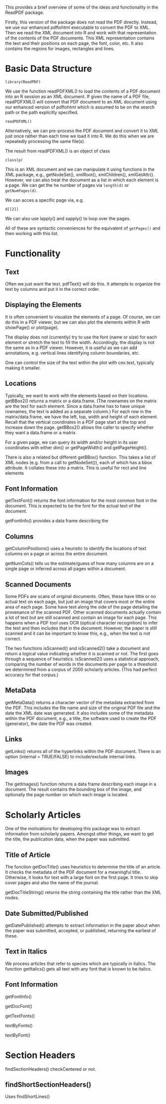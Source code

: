 This provides a brief overview of some of the ideas and functionality in
the ReadPDF package.

Firstly, this version of the package does not read the PDF directly.
Instead, we use our enhanced pdftohtml executable to convert the PDF
to XML.  Then we read the XML document into R and work with that
representation of the contents of the PDF documents.  This XML
representation contains the text and their positions on each page, the
font, color, etc.  It also contains the regions for images, rectangles
and lines.


# Basic Data Structure
```
library(ReadPDF)
```

We use the function readPDFXML() to load
the contents of a PDF document into an R session as an XML document.
If given the name of a PDF file, readPDFXML() will convert that PDF document to an XML document
using our enhanced version of pdftohtml which is assumed to be on the search path or the path explicitly specified.

```
readPDFXML()
```
Alternatively, we can pre-process the PDF document and convert it to XML just once
rather than each time we load it into R.
We do this when we are repeatedly processing the same file(s).


The result from readPDFXML() is an object of class
```
class(p)
```

This is an XML document and we can manipulate it using
functions in the XML package, e.g., getNodeSet(), xmlRoot(), xmlChildren(), xmlGetAttr().
However, we can also treat the document as a list in which each  element is a page.
We can get the he number  of pages via `length(d)` or `getNumPages(d)`.

We can acces a specific page via, e.g.
```
d[[2]]
```

We can also use lapply() and sapply() to loop over the pages.

All of these are syntactic conveniences for the equivalent of
`getPages()` and then working with this list.


# Functionality


## Text
Often we just want the text.
pdfText() will do this.  It attempts to organize the text
by columns and put it in the correct order.


## Displaying the Elements
It is often convenient to visualize the elements of a page.
Of course, we can do this in a PDF viewer, but we can also plot the elements
within R with showPage() or plot(page).

The display does not (currently) try to use the font (name or size) for each element or
stretch the text to fill the width. Accordingly, the display is not the same as
in a PDF viewer. However, it is useful as we can add annotations, e.g. vertical lines
identifying column boundaries, etc.

One can control the size of the text within the plot with cex.text, typically
making it smaller.


## Locations
Typically,  we want to work with the elements based on their locations.
getBBox2() returns a matrix or a data.frame.
(The rownames on the matrix are the text for each element.
Since a data.frame has to have unique rownames, the text is added as a separate column.)
For each row in the matrix/data.frame, we have the left, top, width and height of each element.
Recall that the vertical coordinates in a PDF page start at the top and increase down the page.
getBBox2() allows the caller to specify whether they want a data.frame or a matrix.

For a given page, we can query its width and/or height in its user coordinates
with either dim() or getPageWidth() and getPageHeight().

There is also a related but different getBBox() function. This takes a list of XML nodes
(e.g. from a call to getNodeSet()), each of which has a bbox attribute. It collates these into a matrix.
This is useful for rect and line elements

## Font Information

getTextFont() returns the font information for the most common font in the document.
This is expected to be the font for the actual text of the document.

getFontInfo() provides a data frame describing the 

## Columns
getColumnPositions() uses a heuristic to identify the locations of text columns on a page
or across the entire document.

getNumCols() tells us the estimate/guess of how many columns are on a single
page or inferred across all pages within a document.


## Scanned Documents

Some PDFs are scans of original documents.
Often, these have little or no actual text on each page,
but just an image that covers most or the entire area of each page.
Some have text along the side of the page detailing the provenance of the
scanned PDF.
Other scanned documents actually contain a lot of text but are still scanned
and contain an image for each page. This happens when a PDF tool uses OCR
(optical character recognition) to infer the text and then includes that in the document.
However, the paper is still scanned and it can be important to know this,
e.g., when the text is not correct.

The two functions isScanned() and isScanned2() take a document and return a
logical value indicating whether it is scanned or not.
The first goes through a sequence of heuristics.
isScanned2() uses a statistical approach, comparing the number of words
in the documents per page to a threshold we determined from a corpus
of 2000 scholarly articles.  (This had perfect accuracy for that corpus.)

## MetaData
getMetaData() returns a character vector of the metadata extracted from the PDF.
This includes the file name and size of the original PDF file and the date the XML date was generated.
It also includes some of the metadata within the PDF document, e.g., a title,
the software used to create the PDF (generator), the date the PDF was created.


## Links
getLinks() returns all of the hyperlinks within the PDF document.
There is an option (internal = TRUE/FALSE) to include/exclude
internal links.

## Images
The getImages() function returns a data frame describing each image in a document.
The result contains the bounding box of the image, and optionally the page number on
which each image is located.

# Scholarly Articles

One of the motivations for developing this package was
to extract information from  scholarly papers.
Amongst other things,
we want to get the title, the publication data, when the paper was submitted.



## Title of Article
The function getDocTitle() uses heuristics to determine the title of
an article.
It checks the metadata of the PDF document for a meaningful title.
Otherwise, it looks for text with a large font on the first page.
It tries to skip cover pages and also the name of the journal.

getDocTitleString() returns the string containing the title rather than the XML nodes.


## Date Submitted/Published
getDatePublished() attempts to extract information in the paper
about when the paper was submitted, accepted, or published,
returning the earliest of these.



## Text in Italics
We process articles that refer to species which are typically in italics.
The function getItalics() gets all text with any font that is known to
be italics.


## Font Information

getFontInfo()

getDocFont()

getTextFonts()

textByFonts()

textByFont()



# Section Headers

findSectionHeaders()
  checkCentered or not.


## findShortSectionHeaders()
  Uses findShortLines()



<!--
There are times where we want to deal with the text nodes
for all pages a single list.  For example, ...
flattenPages
-->